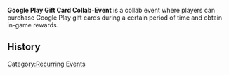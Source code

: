 '''Google Play Gift Card Collab-Event''' is a collab event where players can purchase Google Play gift cards during a certain period of time and obtain in-game rewards.

==History==
{{Event History Table}}

[[Category:Recurring Events]]